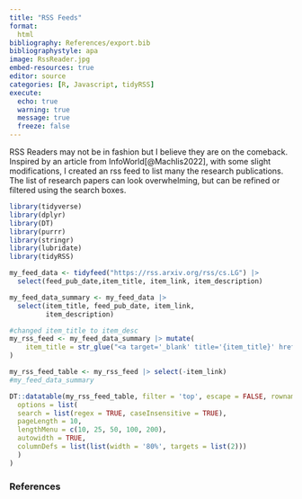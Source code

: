 ```yaml
---
title: "RSS Feeds"
format: 
  html
bibliography: References/export.bib  
bibliographystyle: apa
image: RssReader.jpg  
embed-resources: true
editor: source
categories: [R, Javascript, tidyRSS]
execute: 
  echo: true
  warning: true
  message: true
  freeze: false
---
```


RSS Readers may not be in fashion but I believe they are on the comeback. Inspired by an article from InfoWorld[@Machlis2022], with some slight modifications, I created an rss feed to list many the research publications. The list of research papers can look overwhelming, but can be refined or filtered using the search boxes.

```r
library(tidyverse)
library(dplyr)
library(DT)
library(purrr)
library(stringr)
library(lubridate)
library(tidyRSS)
```



```r
my_feed_data <- tidyfeed("https://rss.arxiv.org/rss/cs.LG") |>
  select(feed_pub_date,item_title, item_link, item_description)


```


```r
my_feed_data_summary <- my_feed_data |>
  select(item_title, feed_pub_date, item_link,
         item_description) 

```



```r
#changed item_title to item_desc
my_rss_feed <- my_feed_data_summary |> mutate(
    item_title = str_glue("<a target='_blank' title='{item_title}' href='{item_link}' rel='noopener'>{item_title}</a>")
)
```



```r
my_rss_feed_table <- my_rss_feed |> select(-item_link)
#my_feed_data_summary
```

:::{.column-page}

```r
DT::datatable(my_rss_feed_table, filter = 'top', escape = FALSE, rownames = FALSE,
  options = list(
  search = list(regex = TRUE, caseInsensitive = TRUE),  
  pageLength = 10,
  lengthMenu = c(10, 25, 50, 100, 200),
  autowidth = TRUE,
  columnDefs = list(list(width = '80%', targets = list(2)))
  )
)
```

:::

### References





